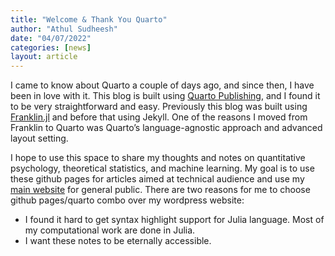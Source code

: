 ```yaml
---
title: "Welcome & Thank You Quarto"
author: "Athul Sudheesh"
date: "04/07/2022"
categories: [news]
layout: article
---
```


I came to know about Quarto a couple of days ago, and since then, I have been in love with it. This blog is built using [Quarto Publishing](https://quarto.org/), and I found it to be very straightforward and easy. Previously this blog was built using [Franklin.jl](https://franklinjl.org/) and before that using Jekyll. One of the reasons I moved from Franklin to Quarto was Quarto's language-agnostic approach and advanced layout setting. 

I hope to use this space to share my thoughts and notes on quantitative psychology, theoretical statistics, and machine learning. My goal is to use these github pages for articles aimed at technical audience and use my [main website](https://athulsudheesh.com) for general public. There are two reasons for me to choose github pages/quarto combo over my wordpress website:

- I found it hard to get syntax highlight support for Julia language. Most of my computational work are done in Julia. 
- I want these notes to be eternally accessible. 
